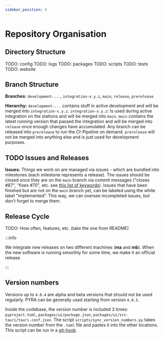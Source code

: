 ```yaml
---
sidebar_position: 4
---
```


# Repository Organisation

## Directory Structure

TODO: config
TODO: logs
TODO: packages
TODO: scripts
TODO: tests
TODO: website

## Branch Structure

**Branches:** `development-...`, `integration-x.y.z`, `main`, `release`, `prerelease`

**Hierarchy:** `development-...` contains stuff in active development and will be merged into `integration-x.y.z`. `integration-x.y.z`: Is used during active integration on the stations and will be merged into `main`. `main` contains the latest running version that passed the integration and will be merged into `release` once enough changes have accumulated. Any branch can be released into `prerelease` to run the CI-Pipeline on demand. `prerelease` will not be merged into anything else and is just used for development purposes.

<!--TODO: add mermaid drawing of branch hierarchy-->

## TODO Issues and Releases

**Issues:** Things we work on are managed via issues - which are bundled into milestones (each milestone represents a release). The issues should be closed once they are on the `main` branch via commit messages ("closes #87", "fixes #70", etc. see [this list of keywords](https://docs.github.com/en/issues/tracking-your-work-with-issues/linking-a-pull-request-to-an-issue#linking-a-pull-request-to-an-issue-using-a-keyword)). Issues that have been finished but are not on the `main` branch yet, can be labeled using the white label "implemented". This way, we can oversee incompleted issues, but don't forget to merge them.

<!--TODO: mention "backlog" label-->
<!--TODO: add colors to labels in text-->

## Release Cycle

TODO: How often, features, etc. (take the one from README)

:::info

We integrate new releases on two different machines (**ma** and **mb**). When the new software is running smoothly for some time, we make it an official release.

:::

## Version numbers

Versions up to `4.0.4` are alpha and beta versions that should not be used regularly. PYRA can be generally used starting from version `4.0.5`.

Inside the codebase, the version number is included 3 times: `pyproject.toml`, `packages/ui/package.json`, `packages/ui/src-tauri/tauri.conf.json`. The script `scripts/sync_version_numbers.py` takes the version number from the `.toml` file and pastes it into the other locations. This script can be run in a [git-hook](https://git-scm.com/book/en/v2/Customizing-Git-Git-Hooks).
